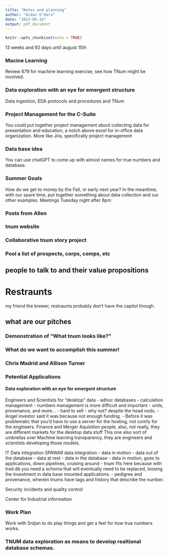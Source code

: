 ```yaml
---
title: "Notes and planning"
author: "Aidan O'Hara"
date: "2023-05-14"
output: pdf_document
---
```


```r
knitr::opts_chunk$set(echo = TRUE)
```

13 weeks and 92 days until august 15th

### Macine Learning
Review 679 for machine learning exercise, see how TNum might be involved.

### Data exploration with an eye for emergent structure
Data ingestion, EDA protocols and procedures and TNum

### Project Management for the C-Suite
You could put together project management about collecting data for presentation and education, a notch above excel for in-office data organization.
More like Jira, specifically project management

### Data base idea
You can use chatGPT to come up with almost names for true numbers and database.

### Summer Goals
How do we get to money by the Fall, or early next year?
In the meantime, with our spare time, put together something about data collection and our other examples.
Meetings Tuesday night after 6pm

### Posts from Allen

### tnum website

### Collaborative tnum story project

### Pool a list of prospects, corps, comps, etc
## people to talk to and their value propositions
# Restraunts
my friend the brewer, restraunts probably don't have the capitol though. 

## what are our pitches

### Demonstration of "What tnum looks like?"

### What do we want to accomplish this summer!

### Chris Madrid and Allison Turner

### Potential Applications

#### Data exploration with an eye for emergent structure
Engineers and Scientists for "desktop" data
- adhoc databases
- calculation management
- numbers management is more difficult and important
- units, provenance, and more...
- hard to sell
- why not? despite the head nods. 
- Angel investor said it was because not enough funding.
- Before it was problematic that you'd have to use a server for the hosting, not comfy for the engineers.
Finance and Merger Aquisition people, also, not really, they are different markets for the desktop data stuff
This one also sort of umbrellas over Machine learning transparency, they are engineers and scientists developing those models.

IT Data integration
SPAWAR data integration
- data in motion - data out of the database
- data at rest - data in the database
- data in motion, goes to applications, down pipelines, cruising around
- tnum fits here because with trad db you need a schema that will eventually need to be replaced, loosing the investment in data base mounted applications.
- pedigree and provenance, wherein tnums have tags and history that describe the number.

Security incidents and quality control

Center for Industrial information



### Work Plan
Work with Srdjan to do play things and get a feel for how true numbers works.


### TNUM data exploration as means to develop realtional database schemas.